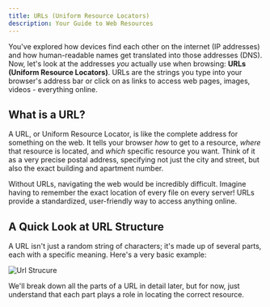 ```yaml
---
title: URLs (Uniform Resource Locators)
description: Your Guide to Web Resources
---
```


You've explored how devices find each other on the internet (IP addresses) and how human-readable names get translated into those addresses (DNS).
Now, let's look at the addresses _you_ actually use when browsing: **URLs (Uniform Resource Locators)**.
URLs are the strings you type into your browser's address bar or click on as links to access web pages, images, videos - everything online.

## What is a URL?

A URL, or Uniform Resource Locator, is like the complete address for something on the web.
It tells your browser _how_ to get to a resource, _where_ that resource is located, and _which_ specific resource you want.
Think of it as a very precise postal address, specifying not just the city and street, but also the exact building and apartment number.

Without URLs, navigating the web would be incredibly difficult.
Imagine having to remember the exact location of every file on every server!
URLs provide a standardized, user-friendly way to access anything online.

## A Quick Look at URL Structure

A URL isn't just a random string of characters; it's made up of several parts, each with a specific meaning.
Here's a very basic example:

![Url Strucure](./url.png)

We'll break down all the parts of a URL in detail later, but for now, just understand that each part plays a role in locating the correct resource.
